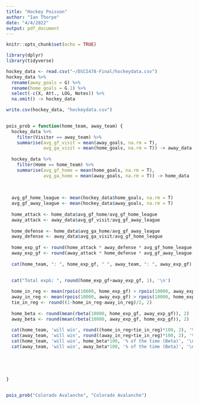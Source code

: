 ```yaml
---
title: "Hockey Poisson"
author: "Ian Thorpe"
date: "4/4/2022"
output: pdf_document
---
```


```r
knitr::opts_chunk$set(echo = TRUE)
```

```r
library(dplyr)
library(tidyverse)
```


```r
hockey_data <- read.csv("~/DSCI478-Final/hockeydata.csv")
hockey_data %>%
  rename(away_goals = G) %>%
  rename(home_goals = G.1) %>%
  select(-c(X, Att., LOG, Notes)) %>%
  na.omit() -> hockey_data

write.csv(hockey_data, "hockeydata.csv")
  
```

```r
pois_prob = function(home_team, away_team) {
  hockey_data %>%
    filter(Visitor == away_team) %>%
    summarise(avg_gf_visit = mean(away_goals, na.rm = T),
              avg_ga_visit = mean(home_goals, na.rm = T)) -> away_data
  
  hockey_data %>%
    filter(Home == home_team) %>%
    summarise(avg_gf_home = mean(home_goals, na.rm = T),
              avg_ga_home = mean(away_goals, na.rm = T)) -> home_data
  
  
  
  avg_gf_home_league <- mean(hockey_data$home_goals, na.rm = T)
  avg_gf_away_league <- mean(hockey_data$away_goals, na.rm = T)
  
  home_attack <- home_data$avg_gf_home/avg_gf_home_league
  away_attack <- away_data$avg_gf_visit/avg_gf_away_league
  
  home_defense <- home_data$avg_ga_home/avg_gf_away_league
  away_defense <- away_data$avg_ga_visit/avg_gf_home_league
  
  home_exp_gf <- round(home_attack * away_defense * avg_gf_home_league, 2)
  away_exp_gf <- round(away_attack * home_defense * avg_gf_away_league, 2)
  
  cat(home_team, ": ", home_exp_gf, " ", away_team, ": ", away_exp_gf)
  

  cat("Total expG: ", round(home_exp_gf+away_exp_gf, 1), '\n')
  
  home_in_reg <- mean(rpois(10000, home_exp_gf) > rpois(10000, away_exp_gf))
  away_in_reg <- mean(rpois(10000, away_exp_gf) > rpois(10000, home_exp_gf))
  tie_in_reg <- round((1-home_in_reg-away_in_reg)/2, 2)
  
  home_beta <- round(mean(rbeta(10000, home_exp_gf, away_exp_gf)), 2)
  away_beta <- round(mean(rbeta(10000, away_exp_gf, home_exp_gf)), 2)
  
  cat(home_team, 'will win', round((home_in_reg+tie_in_reg)*100, 2), '% of the time', '(Poisson)', '\n')
  cat(away_team, 'will win', round((away_in_reg+tie_in_reg)*100, 2), '% of the time (Poisson)', '\n')
  cat(home_team, 'will win', home_beta*100, '% of the time (Beta)', '\n')
  cat(away_team, 'will win', away_beta*100, '% of the time (Beta)', '\n')
  
  
  

  
}


pois_prob("Colorado Avalanche", "Colorado Avalanche")
```


